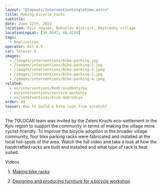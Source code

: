 ```yaml
---
layout: "@layouts/InterventionSingleView.astro"
title: Making bicycle racks 
subtitle:
date: June 12th, 2023
location: Kyiv region, Bohuslav district, Dmytrenky village
locationLngLat: [30.8647, 49.4224]
tags: 
  - Replication
operator: Ost e.V.
car: Tolocar 4
images:
  - /images/interventions/bike-parking.jpg
  - /images/interventions/Bike-parking-1.jpg
  - /images/interventions/Bike-parking-2.jpeg
  - /images/interventions/Bike-parking-3.jpg
  - /images/interventions/Bike-parking-4.jpeg
related:
  - en/interventions/RedCrossOkhtyrka
  - en/interventions/service-workshop
  - en/interventions/klub-dobrodiyv
order: 49
teaser: How to build a bike rack from scratch? 
---
```

The TOLOCAR team was invited by the Zeleni Kruchi eco-settlement in the Kyiv region to support the community in terms of making the village more cyclist-friendly. To improve the bicycle adoption in the broader village community, four bike parking racks were fabricated and installed at the local hot-spots of the area. Watch the full video and take a look at how the handcrafted racks are built and installed and what type of rack is best suited.

Videos
1. [Making bike racks](https://www.instagram.com/p/CuUsM0QI8bW/?utm_source=ig_web_copy_link&igshid=MzRlODBiNWFlZA==)

2. [Designing and producing furniture for a bicycle workshop](https://www.instagram.com/reel/CuRvIApofe6/?utm_source=ig_web_copy_link&igshid=MzRlODBiNWFlZA==)
